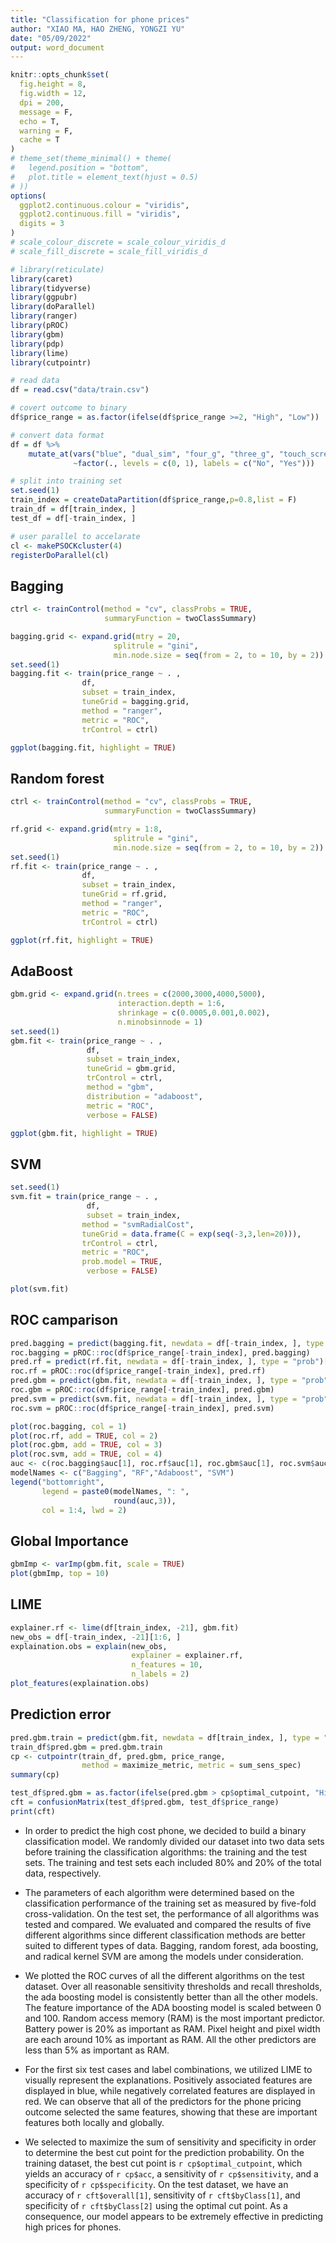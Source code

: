 ```yaml
---
title: "Classification for phone prices"
author: "XIAO MA, HAO ZHENG, YONGZI YU"
date: "05/09/2022"
output: word_document
---
```


```r
knitr::opts_chunk$set(
  fig.height = 8,
  fig.width = 12,
  dpi = 200, 
  message = F,
  echo = T,
  warning = F,
  cache = T
)
# theme_set(theme_minimal() + theme(
#   legend.position = "bottom",
#   plot.title = element_text(hjust = 0.5)
# ))
options(
  ggplot2.continuous.colour = "viridis",
  ggplot2.continuous.fill = "viridis",
  digits = 3
)
# scale_colour_discrete = scale_colour_viridis_d
# scale_fill_discrete = scale_fill_viridis_d
```


```r
# library(reticulate)
library(caret)
library(tidyverse)
library(ggpubr)
library(doParallel)
library(ranger)
library(pROC)
library(gbm)
library(pdp)
library(lime)
library(cutpointr)
```

```r
# read data
df = read.csv("data/train.csv")

# covert outcome to binary
df$price_range = as.factor(ifelse(df$price_range >=2, "High", "Low"))

# convert data format
df = df %>% 
    mutate_at(vars("blue", "dual_sim", "four_g", "three_g", "touch_screen", "wifi"), 
              ~factor(., levels = c(0, 1), labels = c("No", "Yes")))
```


```r
# split into training set
set.seed(1)
train_index = createDataPartition(df$price_range,p=0.8,list = F)
train_df = df[train_index, ]
test_df = df[-train_index, ]
```


```r
# user parallel to accelarate 
cl <- makePSOCKcluster(4)
registerDoParallel(cl)
```


## Bagging

```r
ctrl <- trainControl(method = "cv", classProbs = TRUE, 
                     summaryFunction = twoClassSummary) 

bagging.grid <- expand.grid(mtry = 20, 
                       splitrule = "gini",
                       min.node.size = seq(from = 2, to = 10, by = 2))
set.seed(1) 
bagging.fit <- train(price_range ~ . , 
                df, 
                subset = train_index, 
                tuneGrid = bagging.grid, 
                method = "ranger",
                metric = "ROC",
                trControl = ctrl)
```

```r
ggplot(bagging.fit, highlight = TRUE)
```

## Random forest

```r
ctrl <- trainControl(method = "cv", classProbs = TRUE, 
                     summaryFunction = twoClassSummary) 

rf.grid <- expand.grid(mtry = 1:8, 
                       splitrule = "gini",
                       min.node.size = seq(from = 2, to = 10, by = 2))
set.seed(1) 
rf.fit <- train(price_range ~ . , 
                df, 
                subset = train_index, 
                tuneGrid = rf.grid, 
                method = "ranger",
                metric = "ROC",
                trControl = ctrl)
```


```r
ggplot(rf.fit, highlight = TRUE)
```

## AdaBoost

```r
gbm.grid <- expand.grid(n.trees = c(2000,3000,4000,5000), 
                        interaction.depth = 1:6, 
                        shrinkage = c(0.0005,0.001,0.002), 
                        n.minobsinnode = 1)
set.seed(1) 
gbm.fit <- train(price_range ~ . , 
                 df, 
                 subset = train_index, 
                 tuneGrid = gbm.grid, 
                 trControl = ctrl,
                 method = "gbm",
                 distribution = "adaboost",
                 metric = "ROC",
                 verbose = FALSE)
```


```r
ggplot(gbm.fit, highlight = TRUE)
```

## SVM

```r
set.seed(1)
svm.fit = train(price_range ~ . , 
                 df, 
                 subset = train_index, 
                method = "svmRadialCost",
                tuneGrid = data.frame(C = exp(seq(-3,3,len=20))),
                trControl = ctrl,
                metric = "ROC",
                prob.model = TRUE,
                 verbose = FALSE)
```


```r
plot(svm.fit)
```


## ROC camparison

```r
pred.bagging = predict(bagging.fit, newdata = df[-train_index, ], type = "prob")[,1]
roc.bagging = pROC::roc(df$price_range[-train_index], pred.bagging)
pred.rf = predict(rf.fit, newdata = df[-train_index, ], type = "prob")[,1]
roc.rf = pROC::roc(df$price_range[-train_index], pred.rf)
pred.gbm = predict(gbm.fit, newdata = df[-train_index, ], type = "prob")[,1]
roc.gbm = pROC::roc(df$price_range[-train_index], pred.gbm)
pred.svm = predict(svm.fit, newdata = df[-train_index, ], type = "prob")[,1]
roc.svm = pROC::roc(df$price_range[-train_index], pred.svm)

plot(roc.bagging, col = 1) 
plot(roc.rf, add = TRUE, col = 2)
plot(roc.gbm, add = TRUE, col = 3)
plot(roc.svm, add = TRUE, col = 4)
auc <- c(roc.bagging$auc[1], roc.rf$auc[1], roc.gbm$auc[1], roc.svm$auc[1])
modelNames <- c("Bagging", "RF","Adaboost", "SVM") 
legend("bottomright", 
       legend = paste0(modelNames, ": ", 
                       round(auc,3)), 
       col = 1:4, lwd = 2)
```


## Global Importance

```r
gbmImp <- varImp(gbm.fit, scale = TRUE)
plot(gbmImp, top = 10)
```


## LIME

```r
explainer.rf <- lime(df[train_index, -21], gbm.fit)
new_obs = df[-train_index, -21][1:6, ]
explaination.obs = explain(new_obs, 
                           explainer = explainer.rf,
                           n_features = 10,
                           n_labels = 2)
plot_features(explaination.obs)
```

## Prediction error

```r
pred.gbm.train = predict(gbm.fit, newdata = df[train_index, ], type = "prob")[, 1]
train_df$pred.gbm = pred.gbm.train
cp <- cutpointr(train_df, pred.gbm, price_range, 
                method = maximize_metric, metric = sum_sens_spec)
summary(cp)
```

```r
test_df$pred.gbm = as.factor(ifelse(pred.gbm > cp$optimal_cutpoint, "High", "Low"))
cft = confusionMatrix(test_df$pred.gbm, test_df$price_range)
print(cft)
```

* In order to predict the high cost phone, we decided to build a binary classification model. We randomly divided our dataset into two data sets before training the classification algorithms: the training and the test sets. The training and test sets each included 80% and 20% of the total data, respectively. 

* The parameters of each algorithm were determined based on the classification performance of the training set as measured by five-fold cross-validation. On the test set, the performance of all algorithms was tested and compared. We evaluated and compared the results of five different algorithms since different classification methods are better suited to different types of data. Bagging, random forest, ada boosting, and radical kernel SVM are among the models under consideration.

* We plotted the ROC curves of all the different algorithms on the test dataset. Over all reasonable sensitivity thresholds and recall thresholds, the ada boosting model is consistently better than all the other models. The feature importance of the ADA boosting model is scaled between 0 and 100. Random access memory (RAM) is the most important predictor. Battery power is 20% as important as RAM. Pixel height and pixel width are each around 10% as important as RAM. All the other predictors are less than 5% as important as RAM.

* For the first six test cases and label combinations, we utilized LIME to visually represent the explanations. Positively associated features are displayed in blue, while negatively correlated features are displayed in red. We can observe that all of the predictors for the phone pricing outcome selected the same features, showing that these are important features both locally and globally.

* We selected to maximize the sum of sensitivity and specificity in order to determine the best cut point for the prediction probability. On the training dataset, the best cut point is `r cp$optimal_cutpoint`, which yields an accuracy of `r cp$acc`, a sensitivity of `r cp$sensitivity`, and a specificity of `r cp$specificity`. On the test dataset, we have an accuracy of `r cft$overall[1]`, sensitivity of `r cft$byClass[1]`, and specificity of `r cft$byClass[2]` using the optimal cut point. As a consequence, our model appears to be extremely effective in predicting high prices for phones.







